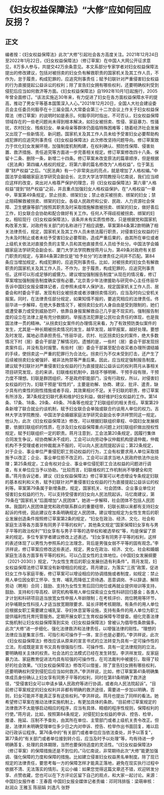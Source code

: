# 《妇女权益保障法》“大修”应如何回应反拐？
## 正文
编者按：《妇女权益保障法》此次“大修”引起社会各方高度关注。2021年12月24日至2022年1月22日，《妇女权益保障法》（修订草案）在中国人大网公开征求意见，8万多人参与，共提交42万余条意见。本文系部分专家学者对妇女权益保障法提出的修改建议，包括对被拐卖的妇女负有解救职责的国家机关及其工作人员，不作为，怠于履责，构成犯罪的，应追究刑事责任；赋予妇联针对严重侵害妇女权益的行为直接提起公益诉讼的权利；除了宣告妇女拥有哪些权利，还要明确权利受到侵犯后应当如何救济等方面。《妇女权益保障法》自1992年10月1日起施行，2005年曾全面修订。“该法实施近30年来，有力促进了妇女在各方面权益保障水平的提高，推动了男女平等基本国策深入人心。”2021年12月20日，全国人大社会建设委员会主任委员何毅亭在十三届全国人大常委会第三十二次会议上作关于妇女权益保障法（修订草案）的说明时如是表示。何毅亭同时指出，不可否认，妇女权益保障领域存在的一些老问题尚未得到根本解决，如妇女被拐卖、性侵、家庭暴力、性骚扰，农村妇女、残疾妇女、单亲母亲等群体仍面临特殊困难等；随着经济社会发展又出现了一些新情况、新问题。国家机关及其工作人员未给予受害妇女必要帮助构成犯罪的应追究刑事责任《妇女权益保障法》此次修改坚持问题导向。修订草案致力于优化妇女发展环境，加强制度机制构建，在权利确认、预防性保障、侵害处置、救济措施、责任追究等方面进一步完善相关规定。修订草案修改四十八条、保留十二条、删除一条，新增二十四条。修订草案未改变原法的篇章顺序，但是根据《民法典》第四编人格权的规定，将第六章的篇名修改为“人格权益”，位于第五章“财产权益”之后。“《民法典》有一个非常突出的亮点，就是增加了人格权编。”中国法学会婚姻家庭法学研究会副会长、北京大学法学院教授马忆南说，我们应当顺应这样的改变，突出对人格尊严保护的理念，将《妇女权益保障法》第六章“人格权益”提到“财产权益”之前，并且重点加强妇女人格权益保护。在“人格权益”一章中，草案第49条规定，禁止拐卖、绑架妇女；禁止收买被拐卖、绑架的妇女；禁止阻碍解救被拐卖、绑架的妇女。各级人民政府和公安、民政、人力资源社会保障、卫生健康等部门按照其职责及时采取措施解救被拐卖、绑架的妇女，做好善后工作，妇女联合会协助和配合做好有关工作。任何人不得歧视被拐卖、绑架的妇女。相较现行《妇女权益保障法》，该条并未有实质性修改，只是根据党和国家机构改革方案，对政府有关部门的名称进行了相应调整。草案第84条第2款明确了相关法律责任，规定，国家机关及其工作人员未依法履行职责，对侵害妇女权益的行为未及时制止或者未给予受害妇女必要帮助，造成严重后果的，由其所在单位或者上级机关依法对直接负责的主管人员和其他直接责任人员给予处分。中国法学会婚姻家庭法学研究会副会长、厦门大学法学院教授蒋月认为，第49条对政府有关部门职责的规定，与第84条第2款仅是“给予处分”的法律责任之间并不匹配。第84条应当增加规定，构成犯罪的，应追究刑事责任。比如，对被拐卖的妇女负有解救职责的国家机关及其工作人员，不作为，怠于履责，构成犯罪的，应追究刑事责任。这样可以形成足够的威慑力。建议增加强制报告制度“从现在的情况看，修订草案增加强制报告制度确实很有必要。”北京青少年法律援助与研究中心主任佟丽华告诉中国妇女报全媒体记者，应参照未成年人保护法，规定国家机关工作人员、居委会和村委会干部，发现有妇女被拐卖或者涉嫌拐卖情况的，应当及时向公安机关报案。同时，在法律责任部分规定，如果知情不报的，要追究相应的法律责任。佟丽华进一步解释，在绝大多数情况下，被拐卖妇女的人身自由是受到限制的，她们或遭受暴力或受到威胁恐吓，依靠自身报案解救自己几乎是不现实的。强制报告制度的设立在法律上是有充分依据的。举报违法犯罪是公民社会责任的体现，也是我国法律一贯的精神。“从拐卖妇女案件的办理情况来看，为了有效预防类似案件的发生，尤其是一种长期被拐卖情况的发生，越早发现，越早报案，越好处理。要想及时发现，属地必须承担责任。”佟丽华说，农村、社区拐卖妇女的案件，绝大多数情况下村（居）委会干部是了解情况的。遗憾的是，一些村（居）委会干部发现拐卖案件后，并没有及时报警。有些村（居）委会干部甚至配合收买者办理所谓结婚的手续，使拐卖这一严重的犯罪行为合法化。拐卖行为不仅未受到打击，还产生了后续被拐卖妇女被强奸、被非法拘禁等严重后果。因此，应当规定强制报告制度。建议赋予妇联针对严重侵害妇女权益的行为直接提起公益诉讼的权利蒋月从事相关项目研究发现，总的来讲，妇联维权机制中，路径不够明晰、干预手段有限，干预力度不理想。妇联是群团组织，不是政府职能部门，没有行政权，所以，对侵害妇女权益的行为，妇联干预是“软性的”，主要是劝解、协商、建议、批评、遣责，缺少具有约束性的刚性措施或者手段，其效果相对不足。关于妇联的职责，修订草案有所涉及，第7条规定妇联代表和维护妇女利益，做好维护妇女权益的工作。第14条、17条、18条、29条、49条、76条等也规定了妇联组织的相关责任。草案第29条新增了联合就业约谈机制，赋予妇女联合会单独或联合约谈用人单位的权力。吉林大学法学院教授、中国法学会婚姻家庭法学研究会副会长李洪祥赞同这一规定。他认为，此次《妇女权益保障法》修改，可以根据妇联组织章程、中国妇女发展纲要，依据妇联组织的性质，在涉及妇女权益保障重点问题上对妇联组织做出授权性规定，赋予妇联组织一定的职责。蒋月注意到，工会法第20条规定，因履行集体合同发生争议，经协商解决不成的，工会可以向劳动争议仲裁机构提请仲裁，仲裁机构不予受理或者对仲裁裁决不服的，可以向人民法院提起诉讼；第22条规定，对于企业、事业单位严重侵犯职工劳动权益的行为，工会有权要求用人单位采取措施予以改正；企业、事业单位拒不改正的，工会可以请求当地人民政府依法作出处理；第25条规定，工会有权对企业、事业单位侵犯职工合法权益的问题进行调查，有关单位应当予以协助。“比较而言，妇联维权的工作机制尚不够健全和完善。”蒋月告诉记者，建议《妇女权益保障法》修订草案可以考虑增设专条规定妇联的基本权利和义务，赋予妇联针对严重侵害妇女权益的行为直接提起公益诉讼的权利等。草案第79条属于新增条款，规定，国家机关、社会团体、企业事业单位对侵害妇女权益的行为，可以支持受侵害的妇女向人民法院起诉。马忆南建议，第79条在“国家机关”后面增加“人民团体”。她进一步解释，社会团体不包括人民团体。我国的人民团体是党和政府联系群众的重要纽带，妇联长期以来都有支持妇女起诉的传统，因此建议在本条明确规定人民团体。建议增加规定为女性生育后的职业发展创造条件按照修订草案第2条的规定，“妇女在政治、经济、文化、社会和家庭生活等各方面享有同男子平等的权利”，其他条文规定“国家保障妇女享有与男子平等的政治权利”“妇女享有与男子平等的选举权和被选举权”等，均是保留了原来的规定。多位专家学者建议修改上述表述。“妇女享有同男子平等的权利，这样的表述体现了以男性为参照系的立法理念，背后是男强女弱不平等的固有观念。”李洪祥说，修订草案应修改这些表述，规定，男女在政治、经济、文化、社会和婚姻家庭生活各方面享有平等的权利。可以凸显女性的主体地位。《中国妇女发展纲要（2021-2030）》规定，“为女性生育后的职业发展创造有利条件”。蒋月发现，妇女权益保障法修订草案没有新增相应的规定。蒋月建议，为落实“三孩”政策，促进妇女工作与家庭平衡，修订草案可以增设相应的协调措施或者制度，如规定：禁止用人单位因女职工怀孕、生育、哺乳而降低工资待遇、恶意调岗、予以辞退、解除劳动（聘用）合同；鼓励、支持为女性生育后回归岗位或再就业提供培训等支持，鼓励、支持和引导高校、研究机构等用人单位探索设立女性科研回归基金；各类人才计划和科研项目适当放宽女性申报人年龄限制；在考核评价、岗位聘用等环节，对孕哺期女性科技人才适当放宽期限要求、延长评聘考核期限。有条件的用人单位应根据女职工需要建立哺乳室、孕妇休息室等设施，支持有条件的用人单位为职工提供福利性托育托管服务。定期开展女职工生育权益保障专项督查。细化完善法律实施机制让妇女权益保障落到实处《妇女权益保障法》曾被认为倡导性条款偏多。此次“大修”进一步细化、强化法律救济和法律责任，以增强法律的刚性。“理想的法律应当是集宣示性、可指引和可操作于一体，宣示也是必要的。”李洪祥说，此次《妇女权益保障法》修改应该从原来的宣言书式的立法转变为具有一定可操作性的立法，形成既是宣言书又具有很强指引性、可操作性、具有一定法律规则的立法，要明确相关主体的权责。社会法的立法模式已经在发生转型。李洪祥发现，反家庭暴力法、家庭教育促进法均具有较强的可操作性，在司法裁判中被援引，取得了较好的社会效果。“《妇女权益保障法》修改可以借鉴，除了宣告妇女拥有哪些权利，还要明确权利受到侵犯后应当如何救济。”李洪祥说，比如，修订草案第41条明确集体成员身份确认上妇女享有同男子平等的权利，同时在第81条明确了救济途径，“受侵害妇女可以申请乡镇人民政府等进行协调，或者向人民法院起诉”。“目前修订草案规定的妇女权利并非都有明确的救济途径，需要进一步加以明确，否则，妇女可能并不能真正享有这些权利。”李洪祥说。蒋月也提出了同样的看法。她希望修订草案在推动法律实施机制上，有更加具体的条款。“目前修订草案规定的法律救济不太能够启动相应的程序，应当有具体、精细的程序性规则，保障权利的行使。”蒋月说，比如，按照第84条规定，对侵犯妇女权益的申诉、控告、检举，推诿、拖延、压制不予查处，由其所在单位、主管部门或者上级机关责令改正。但是，法律并未明确受理单位多少日之内对申诉、控告、检举作出书面回复，难以启动行政诉讼程序。第76条中的“有关部门或者单位应当依法查处，并予以答复”，第77条的“有关部门或者单位接到转介后，应当及时予以处理”等，均有待进一步明确答复、处理的具体期限，当然也要保持适度的灵活性。“《妇女权益保障法》（修订草案）的保障措施还是不到位的。”马忆南说，非常期待此次“大修”能更加强调、强化保障的力度和保障的措施。比如建立侵害妇女权益黑名单制度。除了现已规定的法律责任，要思考每一方的保障怎样才能真正落地，避免在现实执行过程中依据不清、无法落实的情形。无讼小编：如果您觉得这篇文章还不错，欢迎转发分享、点赞收藏，您也可以在下方评论区留下自己的观点，和大家一起讨论。来源：中国妇女报作者：王春霞 中国妇女报全媒体记者责编：邓珂玮排版：梁萌审核：赵润众 王雅玉 陈丽娟 刘逸凡 张野